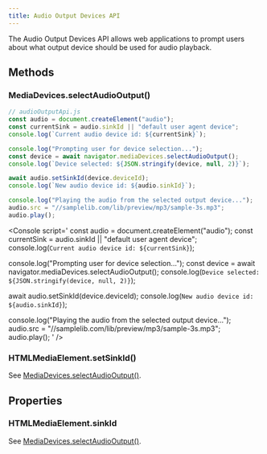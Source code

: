 ```yaml
---
title: Audio Output Devices API
---
```



The Audio Output Devices API allows web applications to prompt users about what output device should be used for audio playback.

<LinkCard
  title="Audio Output Devices API - Web APIs | MDN"
  href="https://developer.mozilla.org/en-US/docs/Web/API/Audio_Output_Devices_API"
  target="_blank"
/>

## Methods

### MediaDevices.selectAudioOutput()

<LinkCard
  title="MediaDevices: selectAudioOutput() method | MDN"
  href="https://developer.mozilla.org/en-US/docs/Web/API/MediaDevices/selectAudioOutput"
  target="_blank"
/>

```js
// audioOutputApi.js
const audio = document.createElement("audio");
const currentSink = audio.sinkId || "default user agent device";
console.log(`Current audio device id: ${currentSink}`);

console.log("Prompting user for device selection...");
const device = await navigator.mediaDevices.selectAudioOutput();
console.log(`Device selected: ${JSON.stringify(device, null, 2)}`);

await audio.setSinkId(device.deviceId);
console.log(`New audio device id: ${audio.sinkId}`);

console.log("Playing the audio from the selected output device...");
audio.src = "//samplelib.com/lib/preview/mp3/sample-3s.mp3";
audio.play();
```

<Console script='
  const audio = document.createElement("audio");
  const currentSink = audio.sinkId || "default user agent device";
  console.log(`Current audio device id: ${currentSink}`);

  console.log("Prompting user for device selection...");
  const device = await navigator.mediaDevices.selectAudioOutput();
  console.log(`Device selected: ${JSON.stringify(device, null, 2)}`);

  await audio.setSinkId(device.deviceId);
  console.log(`New audio device id: ${audio.sinkId}`);

  console.log("Playing the audio from the selected output device...");
  audio.src = "//samplelib.com/lib/preview/mp3/sample-3s.mp3";
  audio.play();
' />

### HTMLMediaElement.setSinkId()

<LinkCard
  title="HTMLMediaElement: setSinkId() method | MDN"
  href="https://developer.mozilla.org/en-US/docs/Web/API/HTMLMediaElement/setSinkId"
  target="_blank"
/>

See [MediaDevices.selectAudioOutput()](#mediadevicesselectaudiooutput).

## Properties

### HTMLMediaElement.sinkId

<LinkCard
  title="HTMLMediaElement: sinkId property | MDN"
  href="https://developer.mozilla.org/en-US/docs/Web/API/HTMLMediaElement/sinkId"
  target="_blank"
/>

See [MediaDevices.selectAudioOutput()](#mediadevicesselectaudiooutput).